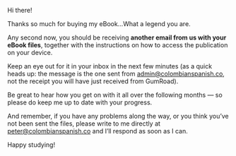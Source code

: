 
Hi there!

Thanks so much for buying my eBook…What a legend you are.

Any second now, you should be receiving **another email from us with your eBook files**, together with the instructions on how to access the publication on your device.

Keep an eye out for it in your inbox in the next few minutes (as a quick heads up: the message is the one sent from admin@colombianspanish.co, not the receipt you will have just received from GumRoad).

Be great to hear how you get on with it all over the following months — so please do keep me up to date with your progress.

And remember, if you have any problems along the way, or you think you’ve not been sent the files, please write to me directly at peter@colombianspanish.co and I’ll respond as soon as I can.

Happy studying!

<NextImage width="300" height="58" src="/img/peter-signature.png" />

